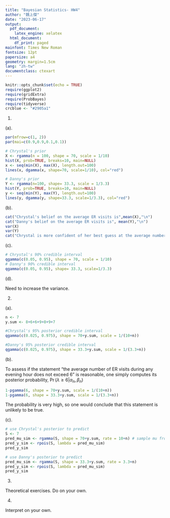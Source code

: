 ```yaml
---
title: "Bayesian Statistics- HW4"
author: "魏上傑"
date: "2023-06-17"
output:
  pdf_document:
    latex_engine: xelatex
  html_document:
    df_print: paged
mainfont: Times New Roman
fontsize: 12pt
papersize: a4
geometry: margin=1.5cm
lang: "zh-tw"
documentclass: ctexart
---
```



```r
knitr::opts_chunk$set(echo = TRUE)
require(ggplot2)
require(gridExtra)
require(ProbBayes)
require(tidyverse)
crcblue <- "#2905a1"
```

1. 

(a).

```r
par(mfrow=c(1, 2))
par(mai=c(0.9,0.9,0.1,0.1))

# Chrystal's prior
X <- rgamma(n = 100, shape = 70, scale = 1/10)
hist(X, prob=TRUE, breaks=10, main=NULL)
x <- seq(min(X), max(X), length.out=100)
lines(x, dgamma(x, shape=70, scale=1/10), col="red")

# Danny's prior
Y <- rgamma(n=100, shape= 33.3, scale = 1/3.3)
hist(Y, prob=TRUE, breaks=10, main=NULL)
y <- seq(min(Y), max(Y), length.out=100)
lines(y, dgamma(y, shape=33.3, scale=1/3.3), col="red")
```

(b).

```r
cat("Chrystal's belief on the average ER visits is",mean(X),"\n")
cat("Danny's belief on the average ER visits is", mean(Y),"\n")
var(X)
var(Y)
cat("Chrystal is more confident of her best guess at the average number of ER visits")
```
(c).

```r
# Chrystal's 90% credible interval
qgamma(c(0.05, 0.95), shape = 70, scale = 1/10)
# Danny's 90% credible interval
qgamma(c(0.05, 0.95), shape= 33.3, scale=1/3.3)
```

(d).

Need to increase the variance.

2. 

(a). 

```r
n <- 7
y.sum <- 8+6+6+9+8+9+7

#Chrystal's 95% posterior credible interval
qgamma(c(0.025, 0.975), shape = 70+y.sum, scale = 1/(10+n))

#Danny's 95% posterior credible interval
qgamma(c(0.025, 0.975), shape = 33.3+y.sum, scale = 1/(3.3+n))


```

(b).

To assess if the statement "the average number of ER visits during any evening hour does not exceed 6" is reasonable, one simply computes its posterior probability, $\Pr (\lambda\ge 6|\alpha_n, \beta_n)$

```r
1-pgamma(6, shape = 70+y.sum, scale = 1/(10+n))
1-pgamma(6, shape = 33.3+y.sum, scale = 1/(3.3+n))
```

The probability is very high, so one would conclude that this statement is unlikely to be true.

(c).

```r
# use Chrystal's posterior to predict
S <- 7
pred_mu_sim <- rgamma(S, shape = 70+y.sum, rate = 10+n) # sample mu from posterior
pred_y_sim <- rpois(S, lambda = pred_mu_sim)
pred_y_sim
```

```r
# use Danny's posterior to predict
pred_mu_sim <- rgamma(S, shape = 33.3+y.sum, rate = 3.3+n)
pred_y_sim <- rpois(S, lambda = pred_mu_sim)
pred_y_sim
```

3. 

Theoretical exercises. Do on your own.


4.

Interpret on your own.